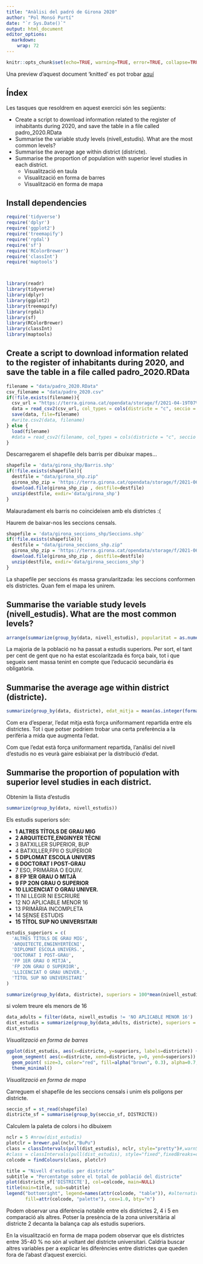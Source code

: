 ```yaml
---
title: "Anàlisi del padró de Girona 2020"
author: "Pol Monsó Purtí"
date: "`r Sys.Date()`"
output: html_document
editor_options:
  markdown:
    wrap: 72
---
```


```r
knitr::opts_chunk$set(echo=TRUE, warning=TRUE, error=TRUE, collapse=TRUE, message = FALSE)
```

Una preview d'aquest document 'knitted' es pot trobar
[aquí](https://htmlpreview.github.io/?https://raw.githubusercontent.com/polmonso/bigdata/master/summary_padro_girona.html)

## Índex

Les tasques que resoldrem en aquest exercici són les següents:

-   Create a script to download information related to the register of
    inhabitants during 2020, and save the table in a file called
    padro_2020.RData
-   Summarise the variable study levels (nivell_estudis). What are the
    most common levels?
-   Summarise the average age within district (districte).
-   Summarise the proportion of population with superior level studies
    in each district.
    -   Visualització en taula
    -   Visualització en forma de barres
    -   Visualització en forma de mapa

## Install dependencies

```r
require('tidyverse')
require('dplyr')
require('ggplot2')
require('treemapify')
require('rgdal')
require('sf')
require('RColorBrewer')
require('classInt')
require('maptools')



library(readr)
library(tidyverse)
library(dplyr)
library(ggplot2)
library(treemapify)
library(rgdal)
library(sf)
library(RColorBrewer)
library(classInt)
library(maptools)
```

## Create a script to download information related to the register of inhabitants during 2020, and save the table in a file called padro_2020.RData

```r
filename = "data/padro_2020.RData"
csv_filename = "data/padro_2020.csv"
if(!file.exists(filename)){
  csv_url = "https://terra.girona.cat/opendata/storage/f/2021-04-19T07%3A52%3A25.797Z/padro-2021.csv"
  data = read_csv2(csv_url, col_types = cols(districte = "c", seccio = "c"))
  save(data, file=filename)
  #write.csv2(data, filename)
} else {
  load(filename)
  #data = read_csv2(filename, col_types = cols(districte = "c", seccio = "c"))
}
```

Descarregarem el shapefile dels barris per dibuixar mapes...

```r
shapefile = 'data/girona_shp/Barris.shp'
if(!file.exists(shapefile)){
  destfile = "data/girona_shp.zip"
  girona_shp_zip = 'https://terra.girona.cat/opendata/storage/f/2021-06-28T10%3A49%3A46.540Z/seccions.zip'
  download.file(girona_shp_zip , destfile=destfile)
  unzip(destfile, exdir='data/girona_shp')
}
```

Malauradament els barris no coincideixen amb els districtes :(

Haurem de baixar-nos les seccions censals.

```r
shapefile = 'data/girona_seccions_shp/Seccions.shp'
if(!file.exists(shapefile)){
  destfile = "data/girona_seccions_shp.zip"
  girona_shp_zip = 'https://terra.girona.cat/opendata/storage/f/2021-06-28T10%3A49%3A46.540Z/seccions.zip'
  download.file(girona_shp_zip , destfile=destfile)
  unzip(destfile, exdir='data/girona_seccions_shp')
}
```

La shapefile per seccions és massa granularitzada: les seccions
conformen els districtes. Quan fem el mapa les unirem.

## Summarise the variable study levels (nivell_estudis). What are the most common levels?

```r
arrange(summarize(group_by(data, nivell_estudis), popularitat = as.numeric(100*n()/count(data))), desc(popularitat))
```

La majoria de la població no ha passat a estudis superiors. Per sort, el
tant per cent de gent que no ha estat escolaritzada és força baix, tot i
que segueix sent massa tenint en compte que l'educació secundària és
obligatòria.

## Summarise the average age within district (districte).

```r
summarize(group_by(data, districte), edat_mitja = mean(as.integer(format(Sys.Date(), "%Y")) - data_naixement))
```

Com era d'esperar, l'edat mitja està força uniformament repartida entre
els districtes. Tot i que potser podríem trobar una certa preferència a
la perifèria a mida que augmenta l'edat.

Com que l'edat està força uniformament repartida, l'anàlisi del nivell
d'estudis no es veurà gaire esbiaixat per la distribució d'edat.

## Summarise the proportion of population with superior level studies in each district.

Obtenim la llista d'estudis

```r
summarize(group_by(data, nivell_estudis))
```

Els estudis superiors són:

- **1 ALTRES TÍTOLS DE GRAU MIG**
- **2 ARQUITECTE,ENGINYER TÈCNI**
- 3 BATXILLER SUPERIOR, BUP
- 4 BATXILLER,FPII O SUPERIOR
- **5 DIPLOMAT ESCOLA UNIVERS**
- **6 DOCTORAT I POST-GRAU**
- 7 ESO, PRIMÀRIA O EQUIV.
- **8 FP 1ER GRAU O MITJÀ**
- **9 FP 2ON GRAU O SUPERIOR**
- **10 LLICENCIAT O GRAU UNIVER.**
- 11 NI LLEGIR NI ESCRIURE
- 12 NO APLICABLE MENOR 16
- 13 PRIMÀRIA INCOMPLETA
- 14 SENSE ESTUDIS
- **15 TÍTOL SUP NO UNIVERSITARI**

```r
estudis_superiors = c(
  'ALTRES TÍTOLS DE GRAU MIG',
  'ARQUITECTE,ENGINYERTÈCNI',
  'DIPLOMAT ESCOLA UNIVERS.',
  'DOCTORAT I POST-GRAU',
  'FP 1ER GRAU O MITJÀ',
  'FP 2ON GRAU O SUPERIOR',
  'LLICENCIAT O GRAU UNIVER.',
  'TÍTOL SUP NO UNIVERSITARI'
)

summarize(group_by(data, districte), superiors = 100*mean(nivell_estudis %in% estudis_superiors, rm.NA = TRUE))
```

si volem treure els menors de 16

```r
data_adults = filter(data, nivell_estudis != 'NO APLICABLE MENOR 16')
dist_estudis = summarize(group_by(data_adults, districte), superiors = round(100*mean(nivell_estudis %in% estudis_superiors, rm.NA = TRUE), digits = 2))
dist_estudis
```

*Visualització en forma de barres*

```r
ggplot(dist_estudis, aes(x=districte, y=superiors, labels=districte)) +
  geom_segment( aes(x=districte, xend=districte, y=0, yend=superiors)) +
  geom_point( size=3, color="red", fill=alpha("brown", 0.3), alpha=0.7, shape=21, stroke=2) +
  theme_minimal()
```

*Visualització en forma de mapa*

Carreguem el shapefile de les seccions censals i unim els polígons per
districte.

```r
seccio_sf = st_read(shapefile)
districte_sf = summarise(group_by(seccio_sf, DISTRICTE))
```

Calculem la paleta de colors i ho dibuixem

```r
nclr = 5 #nrow(dist_estudis)
plotclr = brewer.pal(nclr,"BuPu")
class = classIntervals(pull(dist_estudis), nclr, style="pretty")#,warnSmallN=FALSE)
#class = classIntervals(pull(dist_estudis), style="fixed",fixedBreaks=c(20,25,30,40,45,50))
colcode = findColours(class, plotclr)

title = "Nivell d'estudis per districte"
subtitle = "Percentatge sobre el total de població del districte"
plot(districte_sf['DISTRICTE'], col=colcode, main=NULL)
title(main=title, sub=subtitle)
legend("bottomright", legend=names(attr(colcode, "table")), #alternative paste0(as.character(sort(pull(dist_estudis))), " ", names(attr(colcode, "table"))),
       fill=attr(colcode, "palette"), cex=1.0, bty="n")
```

Podem observar una diferència notable entre els districtes 2, 4 i 5 en
comparació als altres. Potser la presència de la zona universitària al
districte 2 decanta la balança cap als estudis superiors.

En la visualització en forma de mapa podem observar que els districtes
entre 35-40 % no són al voltant del districte universitari. Caldria
buscar altres variables per a explicar les diferències entre districtes
que queden fora de l'abast d'aquest exercici.
